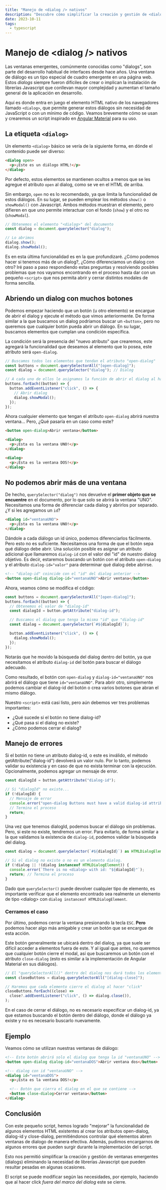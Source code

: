 ---
title: "Manejo de <dialog /> nativos"
description: "Descubre cómo simplificar la creación y gestión de <dialog /> nativos HTML con este pequeño script. Sin necesidad de librerías externas."
date: 2023-10-11
tags:
  - typescript
---

# Manejo de \<dialog \/\> nativos

Las ventanas emergentes, comúnmente conocidas como "dialogs", son parte del desarrollo habitual de interfaces desde hace años. Una ventana de diálogo es un tipo especial de cuadro emergente en una página web. Estos _dialogs_ siempre fueron difíciles de crear o implican la instalación de librerías Javascript que conllevan mayor complejidad y aumentan el tamaño general de la aplicación en desarrollo.

Aquí es donde entra en juego el elemento HTML nativo de los navegadores llamado `<dialog>`, que permite generar estos diálogos sin necesidad de JavaScript o con un mínimo de código. Veamos brevemente cómo se usan y crearemos un script inspirado en [Angular Material](https://material.angular.io/components/dialog/overview) para su uso.

## La etiqueta `<dialog>`

Un elemento `<dialog>` básico se vería de la siguiente forma, en dónde el contenido puede ser diverso:

```html
<dialog open>
  <p>¡Este es un diálogo HTML!</p>
</dialog>
```

Por defecto, estos elementos se mantienen ocultos a menos que se les agregue el atributo `open` al dialog, como se ve en el HTML de arriba.

Sin embargo, `open` no es lo recomendado, ya que limita la funcionalidad de estos diálogos. En su lugar, se pueden emplear los métodos `show()` o `showModal()` con Javascript. Ambos métodos muestran el elemento, pero difieren en que uno permite interactuar con el fondo (`show`) y el otro no (`showModal`).

```typescript
// Obtenemos el elemento "<dialog>" del documento
const dialog = document.querySelector("dialog");

// Lo abrimos
dialog.show();
dialog.showModal();
```

Es en esta última funcionalidad es en la que profundizaré. ¿Cómo podemos hacer si tenemos más de un dialog?, ¿Cómo diferenciamos un dialog con otro? Iré paso a paso respondiendo estas preguntas y resolviendo posibles problemas que nos vayamos encontrando en el proceso hasta dar con un pequeño `<script>` que nos permita abrir y cerrar distintos modales de forma sencilla.

## Abriendo un dialog con muchos botones

Podemos empezar haciendo que un botón (u otro elemento) se encargue de abrir el dialog y ejecute el método que vimos anteriormente. De forma similar a la que buscamos un dialog podríamos buscar un `<button>`, pero no queremos que cualquier botón pueda abrir un diálogo. En su lugar, buscamos elementos que cumplan una condición específica.

La condición será la presencia del "nuevo atributo" que crearemos, este agregará la funcionalidad que deseamos al elemento que lo posea, este atributo será `open-dialog`.

```typescript
// Buscamos todos los elementos que tendan el atributo "open-dialog"
const buttons = document.querySelectorAll("[open-dialog]");
const dialog = document.querySelector("dialog"); // Dialog

// A cada uno de ellos le asignamos la función de abrir el dialog al hacer "click"
buttons.forEach((button) => {
  button.addEventListener("click", () => {
    // Abrir dialog
    dialog.showModal();
  });
});
```

Ahora cualquier elemento que tengan el atributo `open-dialog` abrirá nuestra ventana... Pero, ¿Qué pasaría en un caso como este?

```html
<button open-dialog>Abrir ventana</button>

<dialog>
  <p>¡Esta es la ventana UNO!</p>
</dialog>

<dialog>
  <p>¡Esta es la ventana DOS!</p>
</dialog>
```

## No podemos abrir más de una ventana

De hecho, `querySelector("dialog")` nos devuelve el **primer objeto que se encuentre** en el documento, por lo que solo se abrirá la ventana "UNO". Necesitamos una forma de diferenciar cada dialog y abrirlos por separado. ¿Y si les agregamos un `id`?

```html
<dialog id="ventanaUNO">
  <p>¡Esta es la ventana UNO!</p>
</dialog>
```

Dándole a cada diálogo un id único, podemos diferenciarlos fácilmente. Pero esto no es suficiente. Necesitamos una forma de que el botón sepa qué diálogo debe abrir. Una solución posible es asignar un atributo adicional que llamaremos `dialog-id` con el valor del "id" de nuestro dialog objetivo. Es decir, estaremos buscando un botón con el atributo `open-dialog` y el atributo `dialog-id="valor"` para determinar qué dialog debe abrirse.

```html
<!-- "dialog-id" coincide con el "id" del dialog anterior -->
<button open-dialog dialog-id="ventanaUNO">Abrir ventana</button>
```

Ahora, veamos cómo se modifica el código:

```typescript
const buttons = document.querySelectorAll("[open-dialog]");
buttons.forEach((button) => {
  // Obtenemos el valor de "dialog-id"
  const dialogId = button.getAttribute("dialog-id");

  // Buscamos el dialog que tenga la misma "id" que "dialog-id"
  const dialog = document.querySelector(`#${dialogId}`);

  button.addEventListener("click", () => {
    dialog.showModal();
  });
});
```

Notarás que he movido la búsqueda del dialog dentro del botón, ya que necesitamos el atributo `dialog-id` del botón para buscar el diálogo adecuado.

Como resultado, el botón con `open-dialog` y `dialog-id="ventanaUNO"` nos abrirá el diálogo que tiene `id="ventanaUNO"`. Para abrir otro, simplemente podemos cambiar el dialog-id del botón o crea varios botones que abran el mismo diálogo.

Nuestro `<script>` está casi listo, pero aún debemos ver tres problemas importantes:

- ¿Qué sucede si el botón no tiene dialog-id?
- ¿Qué pasa si el dialog no existe?
- ¿Cómo podemos cerrar el dialog?

## Manejo de errores

Si el botón no tiene un atributo dialog-id, o este es inválido, el método getAttribute("dialog-id") devolverá un valor nulo. Por lo tanto, podemos validar su existencia y en caso de que no exista terminar con la ejecución. Opcionalmente, podemos agregar un mensaje de error.

```typescript
const dialogId = button.getAttribute("dialog-id");

// Si "dialogId" no existe...
if (!dialogId) {
  // Mensaje de error
  console.error("open-dialog Buttons must have a valid dialog-id attribute");
  // Termina el proceso
  return;
}
```

Una vez que tenemos dialogId, podemos buscar el diálogo sin problemas. Pero, si este no existe, tendremos un error. Para evitarlo, de forma similar a la que validamos la existencia de `dialog-id`, podemos validar la búsqueda del dialog.

```typescript
const dialog = document.querySelector(`#${dialogId}`) as HTMLDialogElement;

// Si el dialog no existe o no es un elemento dialog.
if (!dialog || !(dialog instanceof HTMLDialogElement)) {
  console.error(`There is no <dialog> with id: "${dialogId}"`);
  return; // Termina el proceso
}
```

Dado que `querySelector()` puede devolver cualquier tipo de elemento, es importante verificar que el elemento encontrado sea realmente un elemento de tipo \<dialog\> con `dialog instanceof HTMLDialogElement`.

### Cerramos el caso

Por último, podemos cerrar la ventana presionando la tecla `ESC`. **Pero** podemos hacer algo más amigable y crear un botón que se encargue de esta acción.

Este botón generalmente se ubicará dentro del dialog, ya que suele ser difícil acceder a elementos fuera de este. Y al igual que antes, no queremos que cualquier botón cierre el modal, así que buscaremos un botón con el atributo `close-dialog` (esto es similar a la implementación de Angular Material en sus diálogos).

```typescript
// El "querySelectorAll()" dentro del dialog nos dará todos los elementos que tengan el atributo "dialog-close"
const closeButtons = dialog.querySelectorAll("[dialog-close]");

// Haremos que cada elemento cierre el dialog al hacer "click"
closeButtons.forEach((close) =>
  close?.addEventListener("click", () => dialog.close()),
);
```

En el caso de cerrar el diálogo, no es necesario especificar un dialog-id, ya que estamos buscando el botón dentro del diálogo, donde el diálogo ya existe y no es necesario buscarlo nuevamente.

## Ejemplo

Veamos cómo se utilizan nuestras ventanas de diálogo:

```html
<!-- Este botón abrirá solo el dialog que tenga la id "ventanaUNO" -->
<button open-dialog dialog-id="ventanaDOS">Abrir ventana dos</button>

<!-- dialog con id "ventanaUNO" -->
<dialog id="ventanaDOS">
  <p>¡Esta es la ventana DOS!</p>

  <!-- Botón que cierra el dialog en el que se contiene -->
  <button close-dialog>Cerrar ventana</button>
</dialog>
```

## Conclusión

Con este pequeño script, hemos logrado "mejorar" la funcionalidad de algunos elementos HTML existentes al crear los atributos open-dialog, dialog-id y close-dialog, permitiéndonos controlar qué elementos abren ventanas de dialogo de manera efectiva. Además, pudimos encargarnos de algunos errores que pueden surgir durante la implementación del script.

Esto nos permitió simplificar la creación y gestión de ventanas emergentes (dialogs) eliminando la necesidad de librerías Javascript que pueden resultar pesadas en algunas ocasiones.

El script se puede modificar según las necesidades, por ejemplo, haciendo que al hacer click _fuera del marco del dialog_ este se cierre.
